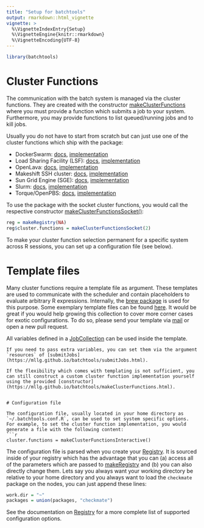 ```yaml
---
title: "Setup for batchtools"
output: rmarkdown::html_vignette
vignette: >
  %\VignetteIndexEntry{Setup}
  %\VignetteEngine{knitr::rmarkdown}
  %\VignetteEncoding{UTF-8}
---
```

```r
library(batchtools)
```

# Cluster Functions

The communication with the batch system is managed via the cluster functions.
They are created with the constructor [makeClusterFunctions](https://mllg.github.io/batchtools/makeClusterFunctions.html) where you must provide a function which submits a job to your system.
Furthermore, you may provide functions to list queued/running jobs and to kill jobs.

Usually you do not have to start from scratch but can just use one of the cluster functions which ship with the package:

* DockerSwarm: [docs](https://mllg.github.io/batchtools/makeClusterFunctionsDocker.html), [implementation](https://github.com/mllg/batchtools/blob/master/R/clusterFunctionsDocker.R)
* Load Sharing Facility (LSF): [docs](https://mllg.github.io/batchtools/makeClusterFunctionsLSF.html), [implementation](https://github.com/mllg/batchtools/blob/master/R/clusterFunctionsLSF.R)
* OpenLava: [docs](https://mllg.github.io/batchtools/makeClusterFunctionsOpenLava.html), [implementation](https://github.com/mllg/batchtools/blob/master/R/clusterFunctionsOpenLava.R)
* Makeshift SSH cluster: [docs](https://mllg.github.io/batchtools/makeClusterFunctionsSSH.html), [implementation](https://github.com/mllg/batchtools/blob/master/R/clusterFunctionsSSH.R)
* Sun Grid Engine (SGE): [docs](https://mllg.github.io/batchtools/makeClusterFunctionsSGE.html), [implementation](https://github.com/mllg/batchtools/blob/master/R/clusterFunctionsSGE.R)
* Slurm: [docs](https://mllg.github.io/batchtools/makeClusterFunctionsSlurm.html), [implementation](https://github.com/mllg/batchtools/blob/master/R/clusterFunctionsSlurm.R)
* Torque/OpenPBS: [docs](https://mllg.github.io/batchtools/makeClusterFunctionsTorque.html), [implementation](https://github.com/mllg/batchtools/blob/master/R/clusterFunctionsTorque.R)

To use the package with the socket cluster functions, you would call the respective constructor [makeClusterFunctionsSocket()](https://mllg.github.io/batchtools/makeClusterFunctionsSocket.html):
```r
reg = makeRegistry(NA)
reg$cluster.functions = makeClusterFunctionsSocket(2)
```
To make your cluster function selection permanent for a specific system across R sessions, you can set up a configuration file (see below).


# Template files

Many cluster functions require a template file as argument.
These templates are used to communicate with the scheduler and contain placeholders to evaluate arbitrary R expressions.
Internally, the [brew package](https://cran.r-project.org/package=brew) is used for this purpose.
Some exemplary template files can be found [here](https://github.com/mllg/batchtools/tree/master/inst/templates). It would be great if you would help growing this collection to cover more corner cases for exotic configurations. To do so, please send your template via [mail](mailto:michellang@gmail.com) or open a new pull request.

All variables defined in a [JobCollection](https://mllg.github.io/batchtools/JobCollection.html) can be used inside the template.
```
If you need to pass extra variables, you can set them via the argument `resources` of [submitJobs](https://mllg.github.io/batchtools/submitJobs.html).

If the flexibility which comes with templating is not sufficient, you can still construct a custom cluster function implementation yourself using the provided [constructor](https://mllg.github.io/batchtools/makeClusterFunctions.html).


# Configuration file

The configuration file, usually located in your home directory as `~/.batchtools.conf.R`, can be used to set system specific options.
For example, to set the cluster function implementation, you would generate a file with the following content:
```r
cluster.functions = makeClusterFunctionsInteractive()
```
The configuration file is parsed when you create your [Registry](https://mllg.github.io/batchtools/Registry.html).
It is sourced inside of your registry which has the advantage that you can (a) access all of the parameters which are passed to [makeRegistry](https://mllg.github.io/batchtools/Registry.html) and (b) you can also directly change them.
Lets say you always want your working directory be relative to your home directory and you always want to load the `checkmate` package on the nodes, you can just append these lines:
```r
work.dir = "~"
packages = union(packages, "checkmate")
```
See the documentation on [Registry](https://mllg.github.io/batchtools/Registry.html) for a more complete list of supported configuration options.
